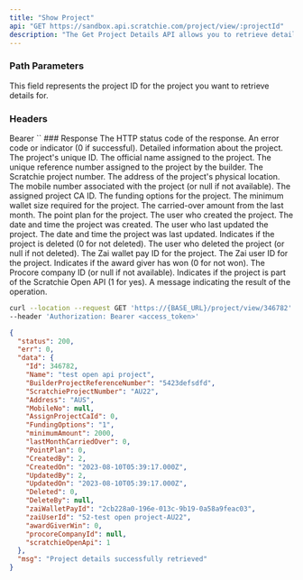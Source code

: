 ```yaml
---
title: "Show Project"
api: "GET https://sandbox.api.scratchie.com/project/view/:projectId"
description: "The Get Project Details API allows you to retrieve detailed information about a specific project within the Scratchie open API system."
---
```


### Path Parameters

<ParamField body="projectId" type="Number">
  This field represents the project ID for the project you want to retrieve details for.
</ParamField>

### Headers

<ParamField body="Authorization" type="String">
  Bearer `<access_token>`
</ParamField>
### Response

<ResponseField name="status" type="Number">
  The HTTP status code of the response.
</ResponseField>

<ResponseField name="err" type="Number">
  An error code or indicator (0 if successful).
</ResponseField>

<ResponseField name="data" type="Object">
  Detailed information about the project.

<Expandable title="Toggle object">

<ResponseField name="Id" type="Number">
  The project's unique ID.
</ResponseField>

<ResponseField name="Name" type="String">
  The official name assigned to the project.
</ResponseField>

<ResponseField name="BuilderProjectReferenceNumber" type="String">
  The unique reference number assigned to the project by the builder.
</ResponseField>

<ResponseField name="ScratchieProjectNumber" type="String">
  The Scratchie project number.
</ResponseField>

<ResponseField name="Address" type="String">
  The address of the project's physical location.
</ResponseField>

<ResponseField name="MobileNo" type="String or null">
  The mobile number associated with the project (or null if not available).
</ResponseField>

<ResponseField name="AssignProjectCaId" type="Number">
  The assigned project CA ID.
</ResponseField>

<ResponseField name="FundingOptions" type="String">
  The funding options for the project.
</ResponseField>

<ResponseField name="minimumAmount" type="Number">
  The minimum wallet size required for the project.
</ResponseField>

<ResponseField name="lastMonthCarriedOver" type="Number">
  The carried-over amount from the last month.
</ResponseField>

<ResponseField name="PointPlan" type="Number">
  The point plan for the project.
</ResponseField>

<ResponseField name="CreatedBy" type="Number">
  The user who created the project.
</ResponseField>

<ResponseField name="CreatedOn" type="String">
  The date and time the project was created.
</ResponseField>

<ResponseField name="UpdatedBy" type="Number">
  The user who last updated the project.
</ResponseField>

<ResponseField name="UpdatedOn" type="String">
  The date and time the project was last updated.
</ResponseField>

<ResponseField name="Deleted" type="Number">
  Indicates if the project is deleted (0 for not deleted).
</ResponseField>

<ResponseField name="DeleteBy" type="String or null">
  The user who deleted the project (or null if not deleted).
</ResponseField>

<ResponseField name="zaiWalletPayId" type="String">
  The Zai wallet pay ID for the project.
</ResponseField>

<ResponseField name="zaiUserId" type="String">
  The Zai user ID for the project.
</ResponseField>

<ResponseField name="awardGiverWin" type="Number">
  Indicates if the award giver has won (0 for not won).
</ResponseField>

<ResponseField name="procoreCompanyId" type="String or null">
  The Procore company ID (or null if not available).
</ResponseField>

<ResponseField name="scratchieOpenApi" type="Number">
  Indicates if the project is part of the Scratchie Open API (1 for yes).
</ResponseField>

</Expandable>
</ResponseField>
<ResponseField name="msg" type="String">
  A message indicating the result of the operation.
</ResponseField>



<RequestExample>

```bash
curl --location --request GET 'https://{BASE_URL}/project/view/346782' \
--header 'Authorization: Bearer <access_token>'

```

</RequestExample>

<ResponseExample>

```json Response
{
  "status": 200,
  "err": 0,
  "data": {
    "Id": 346782,
    "Name": "test open api project",
    "BuilderProjectReferenceNumber": "5423defsdfd",
    "ScratchieProjectNumber": "AU22",
    "Address": "AUS",
    "MobileNo": null,
    "AssignProjectCaId": 0,
    "FundingOptions": "1",
    "minimumAmount": 2000,
    "lastMonthCarriedOver": 0,
    "PointPlan": 0,
    "CreatedBy": 2,
    "CreatedOn": "2023-08-10T05:39:17.000Z",
    "UpdatedBy": 2,
    "UpdatedOn": "2023-08-10T05:39:17.000Z",
    "Deleted": 0,
    "DeleteBy": null,
    "zaiWalletPayId": "2cb228a0-196e-013c-9b19-0a58a9feac03",
    "zaiUserId": "52-test open project-AU22",
    "awardGiverWin": 0,
    "procoreCompanyId": null,
    "scratchieOpenApi": 1
  },
  "msg": "Project details successfully retrieved"
}
```

</ResponseExample>
